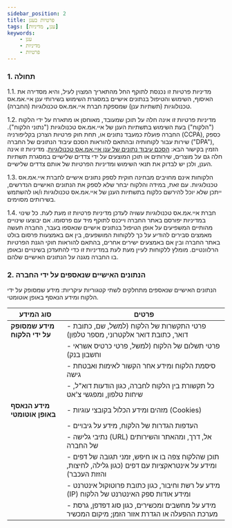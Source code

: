 ```yaml
---
sidebar_position: 2
title: פרטיות בענן
tags: [ענן, מדיניות]
keywords:
    - ענן
    - מדיניות
    - פרטיות
---
```



### 1. תחולה
1.1. מדיניות פרטיות זו נכנסת לתוקף החל מהתאריך המצוין לעיל, והיא מסדירה את האיסוף, השימוש והטיפול בנתונים אישיים במסגרת השימוש בשירותי ענן איי.אמ.אס טכנולוגיות (תשתיות ענן) שמספקת חברת איי.אמ.אס טכנולוגיות (החברה).

1.2. מדיניות פרטיות זו אינה חלה על תוכן שמעובד, מאוחסן או מתארח על ידי הלקוח ("הלקוח") בעת השימוש בתשתיות הענן של איי.אמ.אס טכנולוגיות ("נתוני הלקוח"). החברה פועלת כמעבד נתונים או, תחת חוק פרטיות הצרכן בקליפורניה (CCPA), כספק שירות עבור לקוחותיה ובהתאם להוראות הסכם עיבוד הנתונים של החברה ("DPA"), הזמין בקישור הבא: [הסכם עיבוד נתונים של ענן איי.אמ.אס טכנולוגיות](https://docs.cloud.ims-network.net/dpa). מדיניות זו אינה חלה גם על מוצרים, שירותים או תוכן המוצעים על ידי צדדים שלישיים במסגרת תשתיות הענן, ולכן יש לבדוק את תנאי השימוש ומדיניות הפרטיות של אותם צדדים שלישיים.

1.3. הלקוחות אינם מחויבים מבחינה חוקית לספק נתונים אישיים לחברת איי.אמ.אס טכנולוגיות. עם זאת, במידה והלקוח יבחר שלא לספק את הנתונים האישיים הנדרשים, ייתכן שלא יוכל להירשם כלקוח בתשתיות הענן של איי.אמ.אס טכנולוגיות ו/או להשתמש בשירותים מסוימים.

1.4. חברת איי.אמ.אס טכנולוגיות עשויה לעדכן מדיניות פרטיות זו מעת לעת. כל שינוי במדיניות יפורסם באתר החברה וייכנס לתוקף מיד עם פרסומו. אם יבוצעו שינויים מהותיים המשפיעים על אופן הטיפול בנתונים אישיים שנאספו בעבר, החברה תעשה מאמצים סבירים להודיע על כך ללקוחות המושפעים, בין אם באמצעות פרסום בולט באתר החברה ובין אם באמצעים ישירים אחרים, בהתאם להוראות חוקי הגנת הפרטיות הרלוונטיים. מומלץ ללקוחות לעיין מעת לעת במדיניות זו כדי להתעדכן בשינויים ובאופן בו החברה מגנה על הנתונים האישיים שלהם.

### 2. הנתונים האישיים שנאספים על ידי החברה
הנתונים האישיים שנאספים מתחלקים לשתי קטגוריות עיקריות: מידע שמסופק על ידי הלקוח ומידע הנאסף באופן אוטומטי.

| **סוג המידע**                      | **פרטים**                                                                                                                                               |
|------------------------------------|--------------------------------------------------------------------------------------------------------------------------------------------------------|
| **מידע שמסופק על ידי הלקוח**       | - פרטי התקשרות של הלקוח (למשל, שם, כתובת דואר, כתובת דואר אלקטרוני, מספר טלפון)  
|                                    | - פרטי תשלום של הלקוח (למשל, פרטי כרטיס אשראי וחשבון בנק)  
|                                    | - סיסמת הלקוח ומידע אחר הקשור לאימות ואבטחת גישה  
|                                    | - כל תקשורת בין הלקוח לחברה, כגון הודעות דוא"ל, שיחות טלפון, ומפגשי צ'אט |
| **מידע הנאסף באופן אוטומטי**       | - מזהים ומידע הכלול בקובצי עוגיות (Cookies)  
|                                    | - העדפות הגדרות של הלקוח, מידע על גיבויים  
|                                    | - נתיבי גלישה (URL) אל, דרך, ומהאתר והשירותים של החברה  
|                                    | - תוכן שהלקוח צפה בו או חיפש, זמני תגובה של דפים ומידע על אינטראקציות עם דפים (כגון גלילה, לחיצות, והזזת העכבר)  
|                                    | - מידע על רשת וחיבור, כגון כתובת פרוטוקול אינטרנט (IP) ומידע אודות ספק האינטרנט של הלקוח  
|                                    | - מידע על מחשבים ומכשירים, כגון סוג דפדפן, גרסת מערכת ההפעלה או הגדרת אזור הזמן; מיקום המכשיר |

